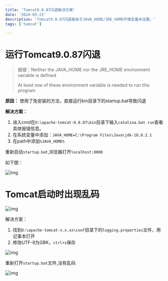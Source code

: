 ```yaml
---
title: 'Tomcat9.0.87闪退解决方案'
date: '2024-03-23'
description: 'Tomcat9.0.87闪退是由于JAVA_HOME/JRE_HOME环境变量未设置。'
tags: ['tomcat']

---
```

# 运行Tomcat9.0.87闪退

> 报错：Neither the JAVA_HOME nor the JRE_HOME environment variable is defined
>
> At least one of these environment variable is needed to run this program

**原因：** 使用了免安装的方法，直接运行bin目录下的startup.bat导致闪退

**解决方案：**

1. 进入cmd在`D:\apache-tomcat-9.0.87\bin`目录下输入`catalina.bat run`查看具体报错信息。
2. 在系统变量中添加：`JAVA_HOME=C:\Program Files\Java\jdk-18.0.2.1`
3. 在path中添加`%JAVA_HOME%`

重新启动`startup.bat`,浏览器打开`localhost:8080`

如下图：

![img](/images/img_40ec3c8d9bb8.png)

# Tomcat启动时出现乱码

![img](/images/img_ef0969b181d2.png)

解决方案：

1. 找到`D:\apache-tomcat-x.x.xx\conf`目录下的`logging.properties`文件，用记事本打开
2. 修改UTF-8为GBK，`ctrl+s`保存

![img](/images/img_7f47b1bbf63d.png)

重新打开`startup.bat`文件,没有乱码

![img](/images/img_2000385474bd.png)